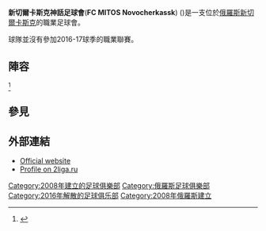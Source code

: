 {{Infobox football club
|clubname= 新切爾卡斯克神話足球會
|image= <!-- 檔案不存在 [[File:FC_Mitos_logo.svg|200px]] ，可從英文維基百科取得 -->
|fullname=Football Club MITOS Novocherkassk
|nickname=
|founded={{start date and age|df=yes|2008}}<ref>[http://www.dynamost.ru/content/nash-sopernik-mitos-novocherkassk Наш соперник - "Митос" Новочеркасск] {{webarchive|url=https://web.archive.org/web/20110928001517/http://www.dynamost.ru/content/nash-sopernik-mitos-novocherkassk |date=2011-09-28 }}. {{ref-ru}} Presentation of opponent by [[FC_Dynamo_Stavropol|FC Dynamo Stavropol]]</ref>
|dissolved=2016年
|ground=
|capacity=
|chairman=
|manager=
|league=
|season=
|position=
}}
'''新切爾卡斯克神話足球會'''('''FC MITOS Novocherkassk''') ({{lang-ru|ФК МИТОС Новочеркасск}})是一支位於[[俄羅斯|俄羅斯]][[新切爾卡斯克|新切爾卡斯克]]的職業足球會。

球隊並沒有參加2016-17球季的職業聯賽。

==陣容==
{{updated|2015年7月22日}}<REF>
{{Cite web |url=http://www.pfl-russia.com/competitions/season-2015-2016/south/?SECTION_ID=59&ELEMENT_ID=258 |title=PFL website |access-date=2015-07-29 |archive-date=2016-03-04 |archive-url=https://web.archive.org/web/20160304100737/http://www.pfl-russia.com/competitions/season-2015-2016/south/?SECTION_ID=59&ELEMENT_ID=258 |dead-url=no }}
</REF>

{{Fs start}}
{{Fs player|no=|pos=GK|nat=RUS|name=[[Stanislav_Antipin|Stanislav Antipin]]}}
{{Fs player|no=|pos=GK|nat=RUS|name=[[Yevgeni_Malov|Yevgeni Malov]]}}
{{Fs player|no=|pos=DF|nat=RUS|name=[[Mingiyan_Beveyev|Mingiyan Beveyev]]}}
{{Fs player|no=|pos=DF|nat=RUS|name=[[Sergei_Khmelevskoy|Sergei Khmelevskoy]]}}
{{Fs player|no=|pos=DF|nat=RUS|name=[[Aleksandr_Viktorovich_Kuligin|Aleksandr Kuligin]]}}
{{Fs player|no=|pos=DF|nat=RUS|name=[[Matvei_Matveyev|Matvei Matveyev]]}}
{{Fs player|no=|pos=DF|nat=RUS|name=Igor Nechay}}
{{fs player|no=|pos=DF|nat=RUS|name=[[Eduard_Shapovalov|Eduard Shapovalov]]}}
{{Fs player|no=|pos=DF|nat=RUS|name=[[Roman_Timorgaleyev|Roman Timorgaleyev]]}}
{{Fs player|no=|pos=DF|nat=RUS|name=[[Vladimir_Yatsuk|Vladimir Yatsuk]]}}
{{Fs player|no=|pos=MF|nat=RUS|name=[[Aleksei_Fekolkin|Aleksei Fekolkin]]}}
{{Fs mid}}
{{Fs player|no=|pos=MF|nat=RUS|name=[[Marat_Garayev|Marat Garayev]]}}
{{Fs player|no=|pos=MF|nat=RUS|name=[[Ilya_Kalashnikov|Ilya Kalashnikov]]}}
{{Fs player|no=|pos=MF|nat=RUS|name=[[Yevgeny_Alexandrovich_Lazarev|Yevgeni Lazarev]]}}
{{Fs player|no=|pos=MF|nat=RUS|name=[[Andrei_Perevalov|Andrei Perevalov]]}}
{{fs player|no=|pos=MF|nat=RUS|name=[[Igor_Romanov|Igor Romanov]]}}
{{Fs player|no=|pos=MF|nat=RUS|name=[[Maksim_Tazetdinov|Maksim Tazetdinov]]}}
{{Fs player|no=|pos=FW|nat=RUS|name=[[Vladislav_Khrushchak|Vladislav Khrushchak]]}}
{{Fs player|no=|pos=FW|nat=RUS|name=[[Dmitri_Anatolyevich_Kozlov|Dmitri Kozlov]]}}
{{fs player|no=|pos=FW|nat=RUS|name=[[Zaurbek_Olisayev|Zaurbek Olisayev]]}}
{{Fs player|no=|pos=FW|nat=RUS|name=[[Roman_Smolskiy|Roman Smolskiy]]}}
<!--
{{Fs player|no=|pos=DF|nat=RUS|name=[[Vadim_Smirnov|Vadim Smirnov]]}}
{{Fs player|no=|pos=MF|nat=RUS|name=[[Georgi_Smurov|Georgi Smurov]]}}
{{Fs player|no=|pos=MF|nat=RUS|name=[[Denis_Talalay|Denis Talalay]]}}
{{Fs player|no=|pos=MF|nat=RUS|name=[[Maksim_Ustinov|Maksim Ustinov]]}}
{{Fs player|no=|pos=MF|nat=RUS|name=[[Andrei_Yegorychev|Andrei Yegorychev]]}}
{{Fs player|no=|pos=FW|nat=RUS|name=[[Maksim_Gorodtsov|Maksim Gorodtsov]]}}
{{Fs player|no=|pos=FW|nat=RUS|name=[[Valeri_Rudenko|Valeri Rudenko]]}}
-->
{{Fs end}}

==參見==
{{Reflist}}

==外部連結==
*[http://www.fcmitos.ru/ Official website] {{Wayback|url=http://www.fcmitos.ru/ |date=20150322042130 }}
*[https://web.archive.org/web/20110902222620/http://www.2liga.ru/index.php?page=mitosnovocherkassk&t=32767 Profile on 2liga.ru]

[[Category:2008年建立的足球俱樂部|Category:2008年建立的足球俱樂部]]
[[Category:俄羅斯足球俱樂部|Category:俄羅斯足球俱樂部]]
[[Category:2016年解散的足球俱乐部|Category:2016年解散的足球俱乐部]]
[[Category:2008年俄羅斯建立|Category:2008年俄羅斯建立]]